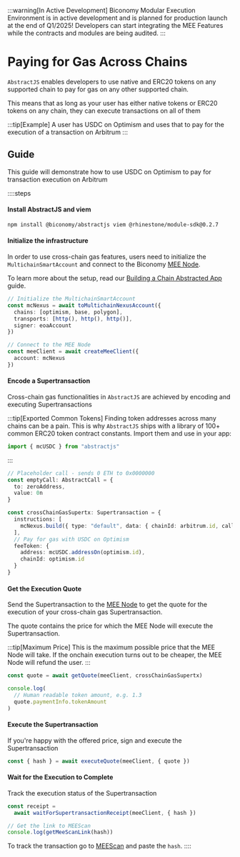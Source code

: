 :::warning[In Active Development]
Biconomy Modular Execution Environment is in active development and is planned for production launch at the 
end of Q1/2025! Developers can start integrating the MEE Features while the contracts and modules are being 
audited.
:::


# Paying for Gas Across Chains

`AbstractJS` enables developers to use native and ERC20 tokens on any supported chain to pay for gas on
any other supported chain.

This means that as long as your user has either native tokens or ERC20 tokens on any chain, they can execute 
transactions on all of them

:::tip[Example]
A user has USDC on Optimism and uses that to pay for the execution of a transaction on Arbitrum
:::

## Guide

This guide will demonstrate how to use USDC on Optimism to pay for transaction execution on Arbitrum

::::steps
#### Install AbstractJS and viem

```bash [Install AbstractJS]
npm install @biconomy/abstractjs viem @rhinestone/module-sdk@0.2.7
```

#### Initialize the infrastructure
In order to use cross-chain gas features, users need to initialize the `MultichainSmartAccount`
and connect to the Biconomy [MEE Node](/explained/mee).

To learn more about the setup, read our [Building a Chain Abstracted App](/mee/tutorials/build-chainabstracted-app) guide.

```ts [Connect the infrastructure]
// Initialize the MultichainSmartAccount
const mcNexus = await toMultichainNexusAccount({
  chains: [optimism, base, polygon],
  transports: [http(), http(), http()],
  signer: eoaAccount
})

// Connect to the MEE Node
const meeClient = await createMeeClient({
  account: mcNexus
})
```

#### Encode a Supertransaction
Cross-chain gas functionalities in `AbstractJS` are achieved by encoding and executing 
Supertransactions 

:::tip[Exported Common Tokens]
Finding token addresses across many chains can be a pain. This is why `AbstractJS` 
ships with a library of 100+ common ERC20 token contract constants. Import them 
and use in your app:

```ts
import { mcUSDC } from "abstractjs"
```
:::

```ts [Encode a Supertransaction]
// Placeholder call - sends 0 ETH to 0x0000000
const emptyCall: AbstractCall = {
  to: zeroAddress,
  value: 0n
}

const crossChainGasSupertx: Supertransaction = {
  instructions: [
    mcNexus.build({ type: "default", data: { chainId: arbitrum.id, calls: [emptyCall] } }),
  ],
  // Pay for gas with USDC on Optimism
  feeToken: {
    address: mcUSDC.addressOn(optimism.id),
    chainId: optimism.id
  }
}
```

#### Get the Execution Quote

Send the Supertransaction to the [MEE Node](/explained/mee) to get the 
quote for the execution of your cross-chain gas Supertransaction.

The quote contains the price for which the MEE Node will
execute the Supertransaction.

:::tip[Maximum Price]
This is the maximum possible price that the MEE Node will
take. If the onchain execution turns out to be cheaper, the 
MEE Node will refund the user.
:::

```ts [Get Quote]
const quote = await getQuote(meeClient, crossChainGasSupertx)

console.log(
  // Human readable token amount, e.g. 1.3 
  quote.paymentInfo.tokenAmount
)
```

#### Execute the Supertransaction

If you're happy with the offered price, sign and execute
the Supertransaction

```ts [Execute Supertransaction]
const { hash } = await executeQuote(meeClient, { quote })
```

#### Wait for the Execution to Complete

Track the execution status of the Supertransaction

```ts [Wait for Receipt]
const receipt = 
  await waitForSupertransactionReceipt(meeClient, { hash })

// Get the link to MEEScan
console.log(getMeeScanLink(hash))
```

To track the transaction go to [MEEScan](https://meescan.biconomy.io) and paste the `hash`.
::::
